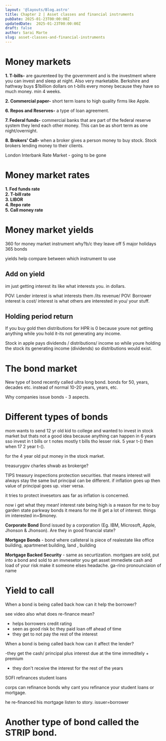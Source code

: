 ```yaml
---
layout: '@layouts/Blog.astro'
title: Chapter 2 | Asset classes and financial instruments
pubDate: 2025-01-23T00:00:00Z 
updatedDate:  2025-01-23T00:00:00Z 
draft: false
author: Sarai Marte
slug: asset-classes-and-financial-instruments
---
```


# Money markets

**1. T-bills-** are gaurenteed by the government and is the investment where you can invest and sleep at night. Also very marketable. Berkshire and hathway buys $1billion dollars on t-bills every money because they have so much money. min 4 weeks.

**2. Commercial paper-** short term loans to high quality firms like Apple. 

**6. Repos and Reserves-** a type of loan agreement.

**7. Federal funds-** commercial banks that are part of the federal reserve system they lend each other money. This can be as short term as one night/overnight.  

**8. Brokers' Call-** when a broker gives a person money to buy stock.  Stock brokers lending money to their clients. 

London Interbank Rate Market - going to be gone  

# Money market rates
 
**1. Fed funds rate**  
**2. T-bill rate**    
**3. LIBOR**   
**4. Repo rate**    
**5. Call money rate**  

# Money market yields

360 for money market instrument why?b/c they leave off 5 major holidays 
365 bonds 

yields help compare between which instrument to use 

## Add on yield 

im just getting interest its like what interests you. in dollars. 

POV: Lender interest is what interests them /its revenue/ 
POV: Borrower interest is cost/ interest is what others are interested in you/ your stuff.

## Holding period return 

If you buy gold then distributions for HPR is 0  because youre not getting anything while you hold it-its not generating any income. 

Stock in apple pays dividends / distributions/ income so while youre holding the stock its generating income (dividends) so distributions would exist. 



# The bond market

New type of bond recently called ultra long bond. bonds for 50, years, decades etc. instead of normal 10-20 years, years, etc.

Why companies issue  bonds - 3 aspects. 

# Different types of bonds

mom wants to send 12 yr old kid to college and wanted to invest in stock market but thats not a good idea because anything can happen in 6 years sso invest in t bills or t notes mostly t bills tho lesser risk. 5 year t-() then when 17 2 year t-().

for the 4 year old put money in the stock market.  

treasurygov charles shwab as brokerge?

TIPS treasury inspections protection securities. 
that means interest will always stay the same but principal can be different. 
if inflation goes up then value of principal goes up. viser versa. 

it tries to protect invesetors aas far as inflation is concerned. 

now i get what they mean! interest rate being high is a reason for me to buy garden state parkway bonds it means for me ill get a lot of interest. things im interested in=$money.  

**Corporate Bond** Bond issued by a corporation (Eg. IBM, Microsoft, Apple, Jhonson & Jhonson). Are they in good financial state?  

**Mortgage Bonds** - bond where calleteral is piece of realestate like office building, apartmenet building, land , building 

**Mortgage Backed Security** - same as securtization. mortgaes are sold, put into a bond and sold to an invnesetor you get asset immediete cash and load of your risk make it someone elses headache. ga-rino pronounciaion of name 

# Yield to call

When a bond is being called back how can it help the borrower? 

see video also what does re-finance mean?

- helps borrowers credit rating 
- seen as good risk bc they paid loan off ahead of time 
- they get to not pay the rest of the interest 

When a bond is being called back how can it affect the lender? 

-they get the cash/ principal plus interest due at the time immeditely   + premium

- they don't receive the interest for the rest of the years 

SOFI refinances student loans 

corps can refinance bonds why cant you refinance your student loans or mortgage. 

he re-financed his mortgage listen to story.  issuer=borrower

# Another type of bond called the STRIP bond.  

